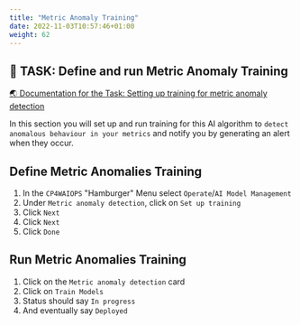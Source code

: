 ```yaml
---
title: "Metric Anomaly Training"
date: 2022-11-03T10:57:46+01:00
weight: 62
---
```




## 🚀 TASK: Define and run Metric Anomaly Training

<a href="https://www.ibm.com/docs/en/cloud-paks/cloud-pak-watson-aiops/3.7.0?topic=algorithms-metric-anomaly-detection" target="_blank" >🌏 Documentation for the Task: Setting up training for metric anomaly detection</a>



In this section you will set up and run training for this AI algorithm to `detect anomalous behaviour in your metrics` and notify you by generating an alert when they occur.



<Accordion>
<AccordionItem title="💡 Need Help?">



## Define Metric Anomalies Training


1. In the `CP4WAIOPS` "Hamburger" Menu select `Operate`/`AI Model Management`
1. Under `Metric anomaly detection`, click on `Set up training`
1. Click `Next`
1. Click `Next`
1. Click `Done`



## Run Metric Anomalies Training
1. Click on the `Metric anomaly detection` card
1. Click on `Train Models`
1. Status should say `In progress`
1. And eventually say `Deployed`

</AccordionItem>
</Accordion>



